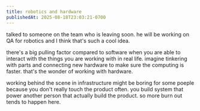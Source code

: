 ```yaml
---
title: robotics and hardware
publishedAt: 2025-08-18T23:03:21-0700
---
```


talked to someone on the team who is leaving soon. he will be working on QA for robotics and I think that's such a cool idea.

there's a big pulling factor compared to software when you are able to interact with the things you are working with in real life.
imagine tinkering with parts and connecting new hardware to make sure the computing is faster. that's the wonder of working with hardware.

working behind the scene in infrastructure might be boring for some poeple because you don't really touch the product often. you build system that power another person
that actually build the product. so more burn out tends to happen here.
